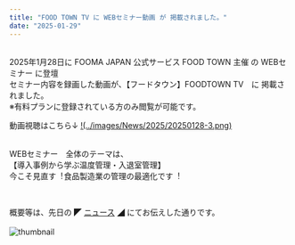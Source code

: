 ```yaml
---
title: "FOOD TOWN TV に WEBセミナー動画 が 掲載されました。"
date: "2025-01-29"
---
```

<br />
2025年1月28日に
FOOMA JAPAN 公式サービス FOOD TOWN 主催 の WEBセミナー に登壇
<br />
セミナー内容を録画した動画が、【フードタウン】FOODTOWN TV　に 掲載されました。
<br />
※有料プランに登録されている方のみ閲覧が可能です。

動画視聴はこちら↓
[!(../images/News/2025/20250128-3.png)](https://food-town.jp/customer/seminar/detail/72)
<br />
<br />

WEBセミナー　全体のテーマは、
<br />
【導⼊事例から学ぶ温度管理・⼊退室管理】<br />
今こそ⾒直す︕⾷品製造業の管理の最適化です︕

<br />

概要等は、先日の ◤ [ニュース](https://bcore.biz/news/2025-01-08) ◢ にてお伝えした通りです。<br />
<br />
![thumbnail](../images/News/2025/20250128-2.png)

